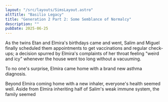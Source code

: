 ```yaml
---
layout: "/src/layouts/SimsLayout.astro"
altTitle: "Basilio Legacy"
title: "Generation 2 Part 2: Some Semblance of Normalcy"
description: ""
pubDate: 2025-06-25
---
```


As the twins Etan and Elmira's birthdays came and went, Salim and Miguel finally scheduled them appointments to get vaccinations and regular check-ups; a decision spurred by Elmira's complaints of her throat feeling "weird and icy" whenever the house went too long without a vacuuming.

<BlogImage imgSrc="../../../images/shrines/sims/basiliox2-2-elmiraasthma.png" imgAlt="A Sims 4 screenshot, a popup about Elmira Basilio being diagnosed with asthma and the care that will need to be taken as such.">
To no one's surprise, Elmira came home with a brand new asthma diagnosis.

Beyond Elmira coming home with a new inhaler, everyone's health seemed well. Aside from Elmira inheriting half of Salim's weak immune system, the family seemed 
</BlogImage>